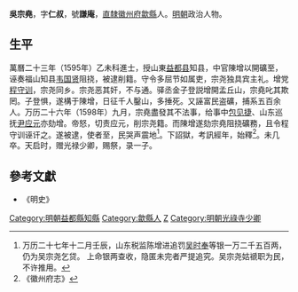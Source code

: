 {{明清人物信息框
| 姓名 = 吳宗堯
| 原名 =
| 圖片名稱 = 
| 圖片大小 = 220px
| 圖片說明 = 
| 最高職務 = 益都縣知縣
| 國家 = 大明
| 爵位 =
| 籍貫 = [[直隸|直隸]][[歙縣|歙縣]]
| 族裔 = 
| 字號 = 字仁叔，号謙菴
| 室名 = 
| 諡號 = 
| 出生日期 = 生年不详
| 出生地點 = 
| 逝世日期 = 卒年不详
| 逝世地點 = 
| 墓葬 =
| 配偶 =
| 親屬 = 
| 出身 = 
*萬曆二十三年乙未科同進士出身
| 經歷 = 
| 著作 =
}}

'''吳宗堯'''，字'''仁叔'''，號'''謙庵'''，[[直隸|直隸]][[徽州府|徽州府]][[歙縣|歙縣]]人。[[明朝|明朝]]政治人物。

==生平==
萬曆二十三年（1595年）乙未科進士，授山東[[益都县|益都县]]知县，中官陳增以開礦至，诬奏福山知县[[韦国贤|韦国贤]]阻挠，被逮削籍。守令多屈节如属吏，宗尧独具宾主礼。增党[[程守训|程守训]]，宗尧同乡。宗尧恶其奸，不与通。驿丞金子登説增開孟丘山，宗堯叱其欺罔。子登惧，遂構于陳增，日征千人鑿山，多捶死。又誣富民盗礦，捕系五百余人。万历二十六年（1598年）九月，宗堯盡發其不法事，给事中[[包见捷|包见捷]]、山东巡抚[[尹应元|尹应元]]亦劾增。帝怒，切责应元，削宗尧籍。而陳增遂劾宗堯阻挠礦務，且令程守训诬讦之。遂被逮，使者至，民哭声震地<ref>万历二十七年十二月壬辰，山东税监陈增进追罚[[吴时奉|吴时奉]]等银一万二千五百两，仍为吴宗尧乞贷。 上命银两查收，隐匿未完者严提追究。吴宗尧姑禠职为民，不许推用。</ref>。下詔獄，考訊經年，始釋<ref>《徽州府志》</ref>。未几卒。天启时，赠光禄少卿，赐祭，录一子。

==參考文獻==
{{reflist}}
*《明史》

{{明朝人物小作品}}
{{萬曆二十三年乙未科殿試金榜}}
{{DEFAULTSORT:Wu吴}}
[[Category:明朝益都縣知縣|Category:明朝益都縣知縣]]
[[Category:歙縣人|Category:歙縣人]]
[[Category:吴姓|Z]]
[[Category:明朝光祿寺少卿|Category:明朝光祿寺少卿]]